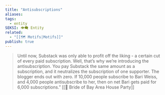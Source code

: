 ```yaml
---
title: "Antisubscriptions"
aliases: 
tags:
  - entity
SEKSI: 👁️‍🗨️ Entity
related:
  - "[[🗺️ Motifs|Motifs]]"
publish: true
---
```


> Until now, Substack was only able to profit off the liking - a certain cut of every paid subscription. Well, that’s why we’re introducing the antisubscription. You pay Substack the same amount as a subscription, and it neutralizes the subscription of one supporter. The blogger ends out with zero. If 10,000 people subscribe to Bari Weiss, and 4,000 people antisubscribe to her, then on net Bari gets paid for 6,000 subscriptions.”
> [[📰 Bride of Bay Area House Party]]
